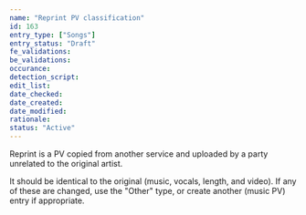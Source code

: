 ```yaml
---
name: "Reprint PV classification"
id: 163
entry_type: ["Songs"]
entry_status: "Draft"
fe_validations:
be_validations:
occurance:
detection_script:
edit_list:
date_checked:
date_created:
date_modified:
rationale:
status: "Active"
---
```

Reprint is a PV copied from another service and uploaded by a party unrelated to the original artist.

It should be identical to the original (music, vocals, length, and video). If any of these are changed, use the "Other" type, or create another (music PV) entry if appropriate.
